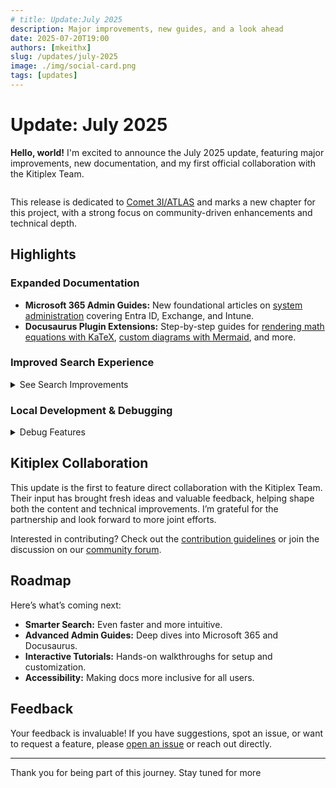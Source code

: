 ```yaml
---
# title: Update:July 2025
description: Major improvements, new guides, and a look ahead 
date: 2025-07-20T19:00
authors: [mkeithx]
slug: /updates/july-2025
image: ./img/social-card.png
tags: [updates]
---
```



# Update: July 2025

**Hello, world!** I'm excited to announce the July 2025 update, featuring major improvements, new documentation, and my first official collaboration with the Kitiplex Team.


<Image img={socialcard} />

<br />

<!-- truncate -->

This release is dedicated to [Comet 3I/ATLAS](https://science.nasa.gov/blogs/planetary-defense/2025/07/02/nasa-discovers-interstellar-comet-moving-through-solar-system/) and marks a new chapter for this project, with a strong focus on community-driven enhancements and technical depth.

## Highlights

### Expanded Documentation

- **Microsoft 365 Admin Guides:** New foundational articles on [system administration](/docs/system-administration) covering Entra ID, Exchange, and Intune.
- **Docusaurus Plugin Extensions:** Step-by-step guides for [rendering math equations with KaTeX](/docs/guides/docs/advanced/math-equations), [custom diagrams with Mermaid](/docs/guides/docs/advanced/custom-diagrams), and more.

### Improved Search Experience

<details>
<summary>See Search Improvements</summary>

- Custom search modal placeholder: "_What's on your mind?_" for a friendlier UX.
- Added a direct link to report documentation issues when no search results are found.

<Tabs className="unique-tabs">
<TabItem value="before" label="Before">

![search-before](./img/search-placeholder-before.png)

</TabItem>
<TabItem value="after" label="After">

![search-placeholder](./img/search-placeholder.png)

</TabItem>
</Tabs>

![no-results](./img/search-no-results.png)

![create-issue](./img/create-issue.png)

</details>

### Local Development & Debugging

<details>
<summary>Debug Features</summary>

- `Dev` badge now appears when running locally.
- New `Debug` option for easier troubleshooting and testing.

    ![debug](./img/debug.png)

</details>

## Kitiplex Collaboration

This update is the first to feature direct collaboration with the Kitiplex Team. Their input has brought fresh ideas and valuable feedback, helping shape both the content and technical improvements. I’m grateful for the partnership and look forward to more joint efforts.

Interested in contributing? Check out the [contribution guidelines](/community) or join the discussion on our [community forum](https://github.com/mkeithx/mkeithx.github.io/discussions).

## Roadmap

Here’s what’s coming next:

- **Smarter Search:** Even faster and more intuitive.
- **Advanced Admin Guides:** Deep dives into Microsoft 365 and Docusaurus.
- **Interactive Tutorials:** Hands-on walkthroughs for setup and customization.
- **Accessibility:** Making docs more inclusive for all users.

## Feedback

Your feedback is invaluable! If you have suggestions, spot an issue, or want to request a feature, please [open an issue](https://github.com/mkeithx/mkeithx.github.io/issues) or reach out directly.

<hr class="dropdown-separator" />

Thank you for being part of this journey. Stay tuned for more